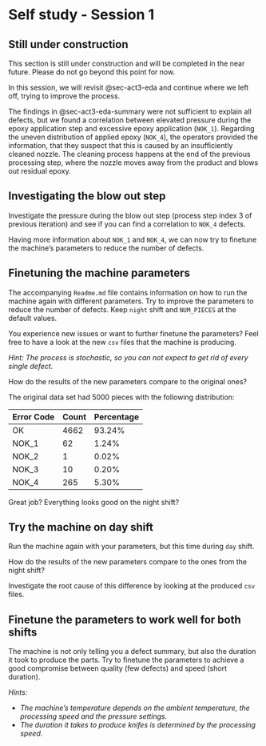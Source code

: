 [//]: # TODO - change filename

# Self study - Session 1 {#sec-act3-selfstudy1}

::: {.callout-caution}
## Still under construction

This section is still under construction and will be completed in the near future.
Please do not go beyond this point for now.
:::

In this session, we will revisit @sec-act3-eda and continue where we left off, trying to improve the process.

The findings in @sec-act3-eda-summary were not sufficient to explain all defects, but we found a correlation between elevated pressure during the epoxy application step and excessive epoxy application (`NOK_1`).
Regarding the uneven distribution of applied epoxy (`NOK_4`), the operators provided the information, that they suspect that this is caused by an insufficiently cleaned nozzle.
The cleaning process happens at the end of the previous processing step, where the nozzle moves away from the product and blows out residual epoxy.

::: {.callout-caution appearance="simple" collapse="true" icon=false}
:::: {#exr-basics-mv-space}
## Investigating the blow out step
::::
Investigate the pressure during the blow out step (process step index 3 of previous iteration) and see if you can find a correlation to `NOK_4` defects.
:::

Having more information about `NOK_1` and `NOK_4`, we can now try to finetune the machine's parameters to reduce the number of defects.

::: {.callout-caution appearance="simple" collapse="true" icon=false}
:::: {#exr-basics-mv-space}
## Finetuning the machine parameters
::::
The accompanying `Readme.md` file contains information on how to run the machine again with different parameters.
Try to improve the parameters to reduce the number of defects.
Keep `night` shift and `NUM_PIECES` at the default values.

You experience new issues or want to further finetune the parameters?
Feel free to have a look at the new `csv` files that the machine is producing.

_Hint: The process is stochastic, so you can not expect to get rid of every single defect._

How do the results of the new parameters compare to the original ones?

The original data set had 5000 pieces with the following distribution:

| Error Code | Count | Percentage |
|------------|-------|------------|
| OK         | 4662  | 93.24%     |
| NOK_1      |   62  |  1.24%     |
| NOK_2      |    1  |  0.02%     |
| NOK_3      |   10  |  0.20%     |
| NOK_4      |  265  |  5.30%     |

:::

Great job? Everything looks good on the night shift?

::: {.callout-caution appearance="simple" collapse="true" icon=false}
:::: {#exr-basics-mv-space}
## Try the machine on day shift
::::
Run the machine again with your parameters, but this time during `day` shift.

How do the results of the new parameters compare to the ones from the night shift?

Investigate the root cause of this difference by looking at the produced `csv` files.
:::

::: {.callout-caution appearance="simple" collapse="true" icon=false}
:::: {#exr-basics-mv-space}
## Finetune the parameters to work well for both shifts
::::
The machine is not only telling you a defect summary, but also the duration it took to produce the parts.
Try to finetune the parameters to achieve a good compromise between quality (few defects) and speed (short duration).

_Hints:_

- _The machine's temperature depends on the ambient temperature, the processing speed and the pressure settings._
- _The duration it takes to produce knifes is determined by the processing speed._

:::
